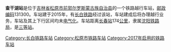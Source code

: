 {{noteTA
|1=zh-cn:始发车次; zh-hk:列車班次;
|2=zh-cn:车次; zh-hk:班次;
}}
{{Infobox China railway station
|车站名称 = 查干湖站
|图片 = 
|图片介绍 = 
|其他名称 = 新庙站
|车站拼音 = Chaganhu
|英文名称 = Chaganhu Railway Station
|车站代码 = 
|电报码 = VAT
|拼音码 = CGH
|车站地址 = [[吉林省|吉林省]][[松原市_(吉林省)|松原市]]
|归属 = [[沈阳铁路局|沈阳铁路局]]
|线路 = [[长白铁路|长白铁路]]
|车站等级 = [[三等站_(中铁)|三等站]]
}}
'''查干湖站'''是位于[[吉林省|吉林省]][[松原市_(吉林省)|松原市]][[前郭尔罗斯蒙古族自治县|前郭尔罗斯蒙古族自治县]]的一个铁路越行车站，[[邮政编码|邮政编码]]131300。车站建于2015年，有[[长白铁路|长白铁路]]经过该站，车站建成后将办理越行业务，车站及其上下行区间均未[[电气化|电气化]]。车站距离[[长春站|长春站]]174[[公里|公里]]，隶属[[沈阳铁路局|沈阳铁路局]]，是[[四等站_(中铁)|三等站]]。

{{start rail box}}
{{s-inop|[[松原站|松原站]]}}
{{s-line|[[长白铁路扩能改造|长白铁路扩能改造]]}}
{{s-inop|[[长山屯站|长山屯站]]}}
{{end box}}

{{长白铁路}}
{{铁路车站小作品}}
{{吉林小作品}}

[[Category:长白铁路车站|Category:长白铁路车站]]
[[Category:松原市铁路车站|Category:松原市铁路车站]]
[[Category:2017年启用的铁路车站|Category:2017年启用的铁路车站]]
